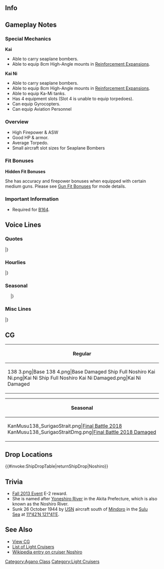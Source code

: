 ==Info==
{{KanmusuInfo|ID=138}}
{{KanmusuInfo|ID=138a}}
{{KanmusuInfo|ID=462}}

==Gameplay Notes==
===Special Mechanics===
'''Kai'''
* Able to carry seaplane bombers.
* Able to equip 8cm High-Angle mounts in [[Reinforcement Expansion]]s.

'''Kai Ni'''
* Able to carry seaplane bombers.
* Able to equip 8cm High-Angle mounts in [[Reinforcement Expansion]]s.
* Able to equip Ka-Mi tanks.
* Has 4 equipment slots (Slot 4 is unable to equip torpedoes).
* Can equip Gyrocopters.
* Can equip Aviation Personnel


===Overview===
* High Firepower & ASW
* Good HP & armor.
* Average Torpedo.
* Small aircraft slot sizes for Seaplane Bombers

===Fit Bonuses===
{{:{{BASEPAGENAME}}/Equipment Bonuses}}
{{clear}}

'''Hidden Fit Bonuses'''

She has accuracy and firepower bonuses when equipped with certain medium guns. Please see [[Gun Fit Bonuses]] for mode details.

===Important Information===
* Required for [[Quests#B164|B164]].

==Voice Lines==
===Quotes===
{{ShipquoteHeader}}
{{ShipquoteKai
|scenario = Introduction
|origin = 阿賀野型軽巡二番艦、能代。着任しました。よろしくどうぞ！
|translation = 2nd ship of the Agano-class light cruisers, Noshiro. Reporting for duty. Pleased to meet you!
|audio = Noshiro-Introduction.ogg
}}
{{ShipquoteKai|scenario = Introduction|kai2 = true
|origin = 改阿賀野型軽巡二番艦、能代。配置に付きました。提督、本日もよろしくおねがいします。
|translation = 2nd ship of the improved Agano-class light cruisers, Noshiro. Reporting for duty. Admiral, I'll be in your care today too.
}}
{{ShipquoteKai
|scenario = Library
|origin = 新鋭阿賀野型軽巡の二番艦、能代です。
能代独自の飛行機運搬軌条がチャームポイントなんです。 
レイテ沖海戦でも、主力の栗田艦隊の一員として頑張りました！
|translation = I'm the 2nd ship of the newly made Agano-class light cruisers, Noshiro.
My charm point is the special seaplane rail. <ref>She carries an 8m catapult like Agano instead of the 6m catapult that Yahagi and Sakawa had.</ref>
Even at the Battle of Leyte Gulf, I did my best as a member of Admiral Kurita's task force.<ref>She was flagship of DesRon2 during the operation which was part of the main striking force.</ref>
|audio = Noshiro-Library.ogg
}}
{{ShipquoteKai
|scenario = Secretary 1
|origin = はい提督！能代をお呼びですか？
|translation = Yes, Admiral! Did you call me?
|audio = Noshiro-Secretary_1.ogg
}}
{{ShipquoteKai|scenario = Secretary 1|kai2 = true
|origin = はい、提督！能代におまかせを！
|translation = Yes, Admiral! Leave it to me!
}}
{{ShipquoteKai
|scenario = Secretary 2
|origin = はい！テキパキと片付けちゃいましょう！
|translation = Yes! Let's tidy up quickly!
|audio = Noshiro-Secretary_2.ogg
}}
{{ShipquoteKai|scenario = Secretary 2|kai2 = true
|origin = 矢矧、悪いわね。先に行くわ。
|translation = Yahagi, sorry about this. I'll be going on ahead.
}}
{{ShipquoteKai
|scenario = Secretary 3
|origin = もぉ～、阿賀野姉ぇ！私の太もも撫でるのやめてって！…あれ？…提督？…失礼致しました！…あ、あれ？あれ？
|translation = Jeez, Agano-nee! Stop stroking my thigh! ...Huh? ...Admiral? ...My apologies! ...H-huh? Huh?<ref>Futomomo (太もも) can mean either thighs or ass.</ref>
|audio = Noshiro-Secretary_3.ogg
}}
{{ShipquoteKai|scenario = Secretary 3|kai2 = true
|origin = もう、阿賀野姉！だから私の足撫でるのやめてって！あれ？提督！？失礼致しました！あ、あれ？うそ。…あぁ、航空甲板ですか？はい、軌条は問題ないです。が！
|translation = Jeez, Agano! I told you to stop stroking my legs! Huh? Admiral!? Excuse me! H-huh? No way... Ah, my rail? Yes, it's all good. Sir!
}}
{{ShipquoteKai
|scenario = Secretary Idle
|origin = あの、能代、提督に忘れられてしまったのでしょうか。阿賀野姉ぇの世話ばっかり気にしてるわけじゃないんだけれど…
|translation = Umm, did you forget about me, Admiral? Taking care of Agano-nee isn't the only thing on my mind...<ref>Her characterisation of being Agano's caretaker is because she towed Agano back to Truk after Agano was torpedoed during an attack on Rabaul.</ref>
|audio = Noshiro-Idle.ogg
}}
{{ShipquoteKai
|scenario = Secretary (Married)
|origin = 提督、もう一息ですよ。頑張って！
|translation = Just a bit more, Admiral. Do your best!
|audio = Noshiro-Wedding_Line.ogg
}}
{{ShipquoteKai
|scenario = Secretary (Married)
|kai = yes
|origin = 提督、あの、阿賀野姉ぇ見なかっ…ああ、提督、お疲れではないですかっ？！顔色が良くないです。ダメです、座って！いまお薬持ってきますね。待ってて下さい。
|translation = Admiral, umm, have you seen Agano-nee... Ah, aren't you tired, Admiral?! You're not looking very well. That's no good, sit down! I'll get some medicine. Please wait.
|audio = Noshiro_Kai_SecWed.ogg
}}
{{ShipquoteKai
|scenario = Wedding
|origin = 提督、お忙しいのにお時間頂いてすみません。実はかねてより申し上げたかったことがあって…皆さん、能代が阿賀野姉の世話係だと思ってるみたいですけれど、能代は…本当は…提督のお世話をしてもいいかなって、思って…本当にっ！？夢のようです！　提督！　能代、ずっと頑張ります！！
|translation = Sorry to bother you when you're so busy, Admiral. Actually, there's been something I've wanted to tell you for the longest time... Everyone, seems to think that I'm only Agano-nee's caretaker but... I'd really... like to take care of you too, Admiral... Really!? This is like a dream come true! Admiral! I'll always do my best!!
|audio = Noshiro-Wedding.ogg
}}
{{ShipquoteKai
|scenario = Player's Score
|origin = 提督に連絡が入っています
|translation = A message has arrived, Admiral.
|audio = Noshiro-Looking_At_Scores.ogg
}}
{{ShipquoteKai
|scenario = Joining the Fleet
|origin = 了解。軽巡能代、出撃します
|translation = Roger. Light cruiser Noshiro is sortieing.
|audio = Noshiro-Joining_A_Fleet.ogg
}}
{{ShipquoteKai
|scenario = Equipment 1
|origin = これは…感謝です！能代、沈むわけにはいきませんねっ！
|translation = I'm... grateful for this! I won't sink!
|audio = Noshiro-Equipment_1.ogg
}}
{{ShipquoteKai|scenario = Equipment 1|kai2 = true
|origin = 嬉しい。強化ですね？いい感じ。
|translation = I'm happy. It's an upgrade, right? It feels good.
}}
{{ShipquoteKai
|scenario = Equipment 2
|origin = 能代を強化ですか…？感謝ですね！
|translation = Am I being upgraded...? My thanks!
|audio = Noshiro-Equipment_2.ogg
}}
{{ShipquoteKai|scenario = Equipment 2|kai2 = true
|origin = この装備、これなら阿賀野型、まだ行けそうです！
|translation = With this equipment, the Agano-class can still perform!
}}
{{ShipquoteKai
|scenario = Equipment 3
|origin = 阿賀野姉ぇもちゃんと大丈夫？
|translation = Is Agano-nee going to be fine too?
|audio = Noshiro-Equipment_3.ogg
}}
{{ShipquoteKai
|scenario = Supply
|origin = 大切な物資、感謝です！
|translation = I'm grateful for these important resources!
|audio = Noshiro-Supply.ogg
}}
{{ShipquoteKai
|scenario = Docking (Minor Damage)
|origin = 能代、少しお休みを頂きます
|translation = I'm going to have a short rest.
|audio = Noshiro-Docking_Minor.ogg
}}
{{ShipquoteKai
|scenario = Docking (Major Damage)
|origin = 提督…能代、お恥ずかしい限りです
|translation = I'm... in an embarrassing state, Admiral.
|audio = Noshiro-Docking_Major.ogg
}}
{{ShipquoteKai
|scenario = Construction
|origin = 提督！建造完了の報告です
|translation = Admiral! There's a report that construction has been completed.
|audio = Noshiro-Construction.ogg
}}
{{ShipquoteKai
|scenario = Returning from Sortie
|origin = 提督。艦隊が帰投しました
|translation = The fleet has returned to port, Admiral.
|audio = Noshiro-Returning_From_Sortie.ogg
}}
{{ShipquoteKai
|scenario = Starting a Sortie
|origin = 第二水雷戦隊旗艦、能代。抜錨します
|translation = 2nd Torpedo Squadron flagship, Noshiro. Setting sail.
|audio = Noshiro-Starting_A_Sortie.ogg
}}
{{ShipquoteKai
|scenario = Battle Start
|origin = 砲雷撃戦始めます。艦隊陣形よろしくね
|translation = Beginning gun and torpedo fire. I'll leave picking the formation to you.
|audio = Noshiro-Battle_Start.ogg
}}
{{ShipquoteKai|scenario = Battle Start|kai2 = true
|origin = 二水戦、突撃します。各艦隊、艦隊陣形確認。よろしくどうぞ。
|translation = DesRon2, attack. All fleets, check your formations. Over and out.
}}
{{ShipquoteKai
|scenario = Attack
|origin = 残念ね、捕捉済みよ。撃て！
|translation = Too bad for you, this is already in our hands. Fire!<ref>As in, victory has already been decided.</ref>
|audio = Noshiro-Attack.ogg
}}
{{ShipquoteKai
|scenario = Night Attack
|origin = 残弾は十分よ。撃ちまくれっ！
|translation = There's still plenty of ammo left. Keep firing!
|audio = Noshiro-Night_Attack.ogg
}}
{{ShipquoteKai|scenario = Night Attack|kai2 = true
|origin = 改装された能代、なめてもらっては困ります。
|translation = You'll be in trouble if you underestimate me after my upgrade.
}}
{{ShipquoteKai
|scenario = Night Battle
|origin = 後始末はこの能代に任せて！
|translation = Leave the mopping up to me!
|audio = Noshiro-Night_Battle.ogg
}}
{{ShipquoteKai|scenario = Night Battle|kai2 = true
|origin = 改阿賀野型の夜戦、この能代がお見せします。
|translation = I'll show you how an upgraded Agano-class night battles.
}}
{{ShipquoteKai
|scenario = MVP
|origin = 今の海戦、能代が一番活躍したのですか？ まぁ、阿賀野型としては当然の…でも、嬉しいですね
|translation = I had the highest achivements in this naval battle? Well, that's natural for an Agano-class... But I'm still happy.
|audio = Noshiro-MVP.ogg
}}
{{ShipquoteKai
|scenario = Minor Damage 1
|origin = ううっ･･･まだ、いけるわよね！
|translation = Uugh... I can still keep going!
|audio = Noshiro-Minor_Damage_1.ogg
}}
{{ShipquoteKai
|scenario = Minor Damage 2
|origin = シブヤン海はこんなもんじゃないわ
|translation = This is nothing compared to the Sibuyan Sea.<ref>Referring to the [https://en.wikipedia.org/wiki/Battle_of_Leyte_Gulf#Battle_of_the_Sibuyan_Sea_.2824_October_1944.29 Battle of the Sibuyan Sea] at the Battle of Leyte Gulf.</ref>
|audio = Noshiro-Minor_Damage_2.ogg
}}
{{ShipquoteKai
|scenario = Major Damage
|origin = く…そうは言っても軽巡だから…で、でも、まだ沈まないわ…まだ撃てるっ！
|translation = Guh... Even if you say that I'm still a light cruiser... B-but, I'm not sunk yet... I can still fight!
|audio = Noshiro-Major_Damage.ogg
}}
{{ShipquoteKai
|scenario = Sunk
|origin = また、能代は沈むのね…。阿賀野姉、今度はゆっくりきてよ…？ね…？
|translation = I'm sinking again... Agano-nee, take your time before you follow this time... alright...?
|audio = Noshiro-Sunk.ogg
}}
|} <references/>

{{clear}}

===Hourlies===
{{ShipquoteHeader | type = hourly}}
{{ShipquoteKai
|scenario = 00:00 
|origin = 深夜0時です。時報の連絡って、これで合ってます？
|translation = It's 12am. Are you fine with me telling the time like this?
|audio = NoshiroKai-Hourly_0000.ogg
}}
{{ShipquoteKai
|scenario = 01:00 
|origin = 深夜1時です。提督の部屋のご趣味って味がありますよね。…あ、そういう意味じゃなくってっ
|translation = It's 1 o'clock at night. Admiral, your taste in offices has a certain style to it huh... Ah, I didn't mean it that way.
|audio = NoshiroKai-Hourly_0100.ogg
}}
{{ShipquoteKai
|scenario = 02:00 
|origin = 深夜2時です。どうせ起きているなら、お部屋の模様替えとか、してみません？
|translation = It's 2 o'clock at night. Since nothing is happening, do you want to redecorate your office?
|audio = NoshiroKai-Hourly_0200.ogg
}}
{{ShipquoteKai
|scenario = 03:00 
|origin = 深夜3時です。眠くならないかって？鍛え方が阿賀野姉とは違います！
|translation = It's 3 o'clock at night. Am I not sleepy? I have more discipline than Agano-nee!
|audio = NoshiroKai-Hourly_0300.ogg
}}
{{ShipquoteKai
|scenario = 04:00 
|origin = 午前4時です。いつ敵が攻めてきても、能代は対応可能です！
|translation = It's 4am. No matter when enemies attack, I'm here to deal with them!
|audio = NoshiroKai-Hourly_0400.ogg
}}
{{ShipquoteKai
|scenario = 05:00 
|origin = 午前5時。私たち、艦娘はどんな時でも……あれ？他の艦娘たちは……おやすみですか？
|translation = 5am. Us ship girls are always ready to... Huh? Are the other ship girls... still asleep?
|audio = NoshiroKai-Hourly_0500.ogg
}}
{{ShipquoteKai
|scenario = 06:00 
|origin = 午前6時、今日はデイリーは終わってます？あっ、さすがは提督です！
|translation = 6am. Are you done with today's dailies? Ah, as expected of you, Admiral!
|audio = NoshiroKai-Hourly_0600.ogg
}}
{{ShipquoteKai
|scenario = 07:00 
|origin = 午前7時ですね。そろそろ朝ご飯にしましょ？阿賀野姉にも作るから、ご一緒に！
|translation = It's 7am. Shall we have breakfast soon? Agano-nee is making something too, so please join us!
|audio = NoshiroKai-Hourly_0700.ogg
}}
{{ShipquoteKai
|scenario = 08:00 
|origin = 午前8時です。提督、今日も一日、頑張りましょう！
|translation = It's 8am. Do your best everyday, Admiral!
|audio = NoshiroKai-Hourly_0800.ogg
}}
{{ShipquoteKai
|scenario = 09:00 
|origin = 午前9時。提督!この朝のワイドショー番組って、結構楽しいですね！
|translation = 9am. Admiral! This morning's wide show program was pretty funny right!<ref>A [https://ja.wikipedia.org/wiki/%E3%83%AF%E3%82%A4%E3%83%89%E3%82%B7%E3%83%A7%E3%83%BC wide show] is a genre of variety shows.</ref>
|audio = NoshiroKai-Hourly_0900.ogg
}}
{{ShipquoteKai|scenario = 09:00|kai2 = true
|origin = 午前９時。提督!この朝のワイドショー番組って、結構楽しい…って！神通さん！？ はい！次ぐ出撃いたします！
|translation = 9am. Admiral! This morning's wide show program was pretty funny ri... Oh! Jintsuu!? Yes! I'll sortie immediately!
}}
{{ShipquoteKai
|scenario = 10:00 
|origin = 午前10時。能代、旗艦として提督にお昼をお作りする材料を調達してきます！
|translation = 10am. As your flagship, I'll go procure some ingredients for making lunch for you Admiral!
|audio = NoshiroKai-Hourly_1000.ogg
}}
{{ShipquoteKai
|scenario = 11:00 
|origin = 午前11時。お昼の材料調達してきました。たまねぎ、じゃがいも、にんじん、と...
|translation = 11am. I've procured all the ingredients for lunch. Onions, potatoes, carrots, and...
|audio = NoshiroKai-Hourly_1100.ogg
}}
{{ShipquoteKai
|scenario = 12:00 
|origin = ちょうどお昼です！さぁ、能代カレーを召し上がれ！阿賀野姉も大好物なんです！
|translation = It's lunchtime! Now, please have some of my curry! It's Agano-nee's favourite food!
|audio = NoshiroKai-Hourly_1200.ogg
}}
{{ShipquoteKai
|scenario = 13:00 
|origin = 午後1時です。…ああ、ばれましたか。能代、ホントはカレーしか作れないんです
|translation = It's 1pm... Ah, the secret is out huh. The truth is, I can't cook anything but curry.
|audio = NoshiroKai-Hourly_1300.ogg
}}
{{ShipquoteKai
|scenario = 14:00 
|origin = 午後2時です。お昼の後かたづけをしてきますね。…ああ、阿賀野姉の後かたづけもしなきゃ…
|translation = It's 2pm. I'll go clean up now... Ah, I'll have to clear up Agano-nee's dishes too...
|audio = NoshiroKai-Hourly_1400.ogg
}}
{{ShipquoteKai
|scenario = 15:00 
|origin = 午後3時です。すみません提督、阿賀野姉との約束がありますので少し外しますね
|translation = It's 3pm. Sorry Admiral, I made a promise with Agano-nee so I'll be stepping out for a bit.
|audio = NoshiroKai-Hourly_1500.ogg
}}
{{ShipquoteKai
|scenario = 16:00 
|origin = 午後4時です。待ち合わせ場所で1時間ほど待っていたのですが...うーん...
|translation = It's 4pm. I was waiting at the meeting spot for an hour but... Yeah...
|audio = NoshiroKai-Hourly_1600.ogg
}}
{{ShipquoteKai
|scenario = 17:00 
|origin = 午後5時です。阿賀野姉は約束を忘れたようです。まぁ、よくあることなんですけど...
|translation = It's 5pm. Looks like Agano-nee has forgotten the promise. Well, it happens all the time, but...
|audio = NoshiroKai-Hourly_1700.ogg
}}
{{ShipquoteKai
|scenario = 18:00 
|origin = 午後6時です。阿賀野姉、平謝りの後、夕食のお誘いがありました。仕方ないですねぇ
|translation = It's 6pm. After she apologised, Agano-nee invited me for dinner. It can't be helped.
|audio = NoshiroKai-Hourly_1800.ogg
}}
{{ShipquoteKai
|scenario = 19:00 
|origin = 午後7時です。私は行って参りますが、夕食のカレーをご用意して起きましょう
|translation = It's 7pm. I'll be going soon, but I'll prepare curry for your dinner before I do.
|audio = NoshiroKai-Hourly_1900.ogg
}}
{{ShipquoteKai
|scenario = 20:00 
|origin = 午後8時です、それではまた！
|translation = It's 8pm. Well then, see you later!
|audio = NoshiroKai-Hourly_2000.ogg
}}
{{ShipquoteKai
|scenario = 21:00 
|origin = 午後9時です。戻りました。姉妹での夕食も、たまには良い物ですね
|translation = It's 9pm. I'm back. It's nice to have dinner with my sister once in a while.
|audio = NoshiroKai-Hourly_2100.ogg
}}
{{ShipquoteKai
|scenario = 22:00 
|origin = 午後10時です。提督、今夜も夜戦ですか？あまり徹夜続きは体に良くありません
|translation = It's 10pm. Are we having a night battle tonight, Admiral? Staying up all night too much isn't good for your health.
|audio = NoshiroKai-Hourly_2200.ogg
}}
{{ShipquoteKai
|scenario = 23:00 
|origin = 午後11時。本日は早めにお休みを取られることを能代、意見具申致します
|translation = 11pm. I suggest that you should go rest early today.
|audio = NoshiroKai-Hourly_2300.ogg
}}
|} <references/>

{{clear}}

===Seasonal===
{{SeasonalHeaderOld}}
{{SeasonalQuote
|scenario = [[Seasonal/Christmas_2015|Christmas 2015]]
|origin = クリスマス…ですか。能代、なれない行事ではありますが…すこし楽しいですね！あぁ、提督。この鶏肉料理おいしいです！
|translation =	Christmas? It’s not an event I’m familiar with but… I’m a bit excited! Ah, this poultry dish is delicious, Admiral!
|audio = Noshiro_Christmas_2015_Sec1.ogg
|notes = Secretary 1
}}
{{SeasonalQuote
|scenario = [[Seasonal/Christmas_Eve_2015|Christmas Eve 2017]]
|origin = 阿賀野姉、こたつでゴロゴロしてたらだめだから！太っちゃうから！ほら、立って立って、演習でを行ってきたら。
|translation =	Don’t just laze around under the kotatsu, Agano-nee! You’ll gain weight! Come on, get up, go on some exercises.
|audio = Noshiro_Late_Autumn_2017_Sec1.mp3
|notes = Secretary 2
}}
{{SeasonalQuote
|scenario = [[Seasonal/End_of_Year_2015|End of Year 2015]]
|origin = はぁ…提督の机も綺麗にしなきゃ。倉庫も整理したいし。あぁ、阿賀野ねえ。「何しているの」って、もちろん大掃除です。大掃除！
|translation =	*sigh*… I need to clean up the Admiral’s desk. Organise the warehouse too. Ah, Agano-nee. “What am I doing”? Obviously I’m spring cleaning. Spring cleaning!
|audio = Noshiro_Year_End_2015_Sec1.ogg
|notes = 
}}
{{SeasonalQuote
|scenario = [[Seasonal/New_Year_2016|New Year 2016]]
|origin = 提督、新年あけましておめでとうございます。本年も、阿賀野型、どうぞ宜しくお願い致します。能代もがんばります！
|translation =	Happy New Year, Admiral. Please look after the Agano-class this year too. I’ll work hard!
|audio = Noshiro_New_Years_Day_2016.ogg
|notes = 
}}
{{SeasonalQuote
|scenario = [[Seasonal/Setsubun_2016|Setsubun 2016]]
|origin = はい、阿賀野姉ぇ。この豆を投げるんです。鬼は～外！…こんな風に。あぁ、そっちは！…あ、あぁー。あ、あのー、矢矧。あのね…
|translation =	Yes, Agano-nee. You just throw these beans. Demon begone! …Just like this. Ah, that’s! …A-ahhh. Uh-ummm, Yahagi. You see…
|audio = Noshiro_Setsubun_2016_Sec1.ogg
|notes = 
}}
{{SeasonalQuote
|scenario = [[Seasonal/Valentine%27s_Day_2016|Valentine’s Day 2016]]
|origin = 阿賀野姉の分は...けれてよし！提督の分は、うふふ～小さいけれど頑張っちゃだ♪よ～し、しかり渡すわ！練習しよど！
|translation =	Agano-nee’s portion is… all done! Admiral’s is… ufufu~… it’s a little small but I did my best♪ Alriiight, I’ll hand it over properly! I need to keep practicing!
|audio = Noshiro_Valentine_Sec1.ogg
|notes = 
}}
{{SeasonalQuote
|scenario = [[Seasonal/White_Day_2016|White Day 2016]]
|origin = 提督からチョコのお返しをいただいてしまった。どうしよう…食べるのもったいないし…食べないと悪くなっちゃうし…うぅ～ん…
|translation =	I’ve received your return gift, Admiral. What do I do… It’ll be a waste to eat them… But if I don’t they’ll go bad… Urggh…
|audio = Noshiro_White_Day_2016.ogg
|notes = 
}}
{{SeasonalQuote
|scenario = [[Seasonal/Coming_of_Spring_2016|Spring 2016]]
|origin = 提督、春ですね。えぇ、お花見ですか？いいですね。能代、お弁当を用意しますね。
|translation =	It’s spring, Admiral. Eh, cherry blossom viewing? Sounds good. I’ll go make a lunch box.
|audio = Noshiro_Spring_2016_Sec1.mp3
|notes = 
}}
{{SeasonalQuote
|scenario = [[Seasonal/Third_Anniversary|3rd Anniversary]]
|origin = 提督、おめでとうございます。この春、三周年となります。能代、そして私達阿賀野型、これからも頑張ります！
|translation =	Congratulations, Commander. This spring has brought the 3rd Anniversary. The Agano-class and I will keep working hard!
|audio = Noshiro_3rd_Anniversary_Sec1.mp3
|notes = 
}}
{{SeasonalQuote
|scenario = [[Seasonal/Rainy_Season_2016|Rainy Season 2016]]
|origin = 紫陽花の花、綺麗。提督はこの季節、お好きですか？能代は、少し心が穏やかになるような気がして、好きです。
|translation =	The hydrangeas are beautiful. Do you like this season, Admiral? I like how it calms my heart a bit.
|audio = Noshiro_Rainy_Season_2016_Sec1.mp3
|notes = 
}}
{{SeasonalQuote
|scenario = [[Seasonal/Autumn_2016|Autumn 2016]]
|origin = 阿賀野姉、食欲の秋満喫しすぎると、制服着れなくなっちゃうから！えぇ、そうしたら浴衣着るから良いって？ダメだから！！
|translation =	If you indulge in the autumn appetite too much you won’t fit into your uniform anymore, Agano-nee! Eh, then you’ll just wear a yukakta? You can’t do that!!
|audio = Noshiro_Autumn_2016_Sec1.mp3
|notes = 
}}
{{SeasonalQuote
|scenario = [[Seasonal/Saury_2016|Saury Festival 2016]]
|origin = 秋刀魚漁支援任務ですね！能代、了解いたしました！探照灯、熟練見張員っと……あと魚群探知機は…これでいいかしら。
|translation =	A saury fishing support mission! Roger that! A searchlight, skilled spotters and… I think this will do… for a fishfinder.
|audio = Noshiro_Sec1_Saury_2016.mp3
|notes = 
}}
{{SeasonalQuote
|scenario = [[Seasonal/Fourth_Anniversary|4th Anniversary]]
|origin = 提督、おめでとうございます。この春、四周年となります。能代、そして私達阿賀野型、これからも頑張ります！……阿賀野ねえのお世話もがんばりますっ！
|translation =	Congratulations, Admiral. It’s the 4th Anniversary this spring. I, and the rest of the Agano-class, will continue to work hard! ……I’ll also do my best to take care of Agano-nee! 
|audio = Noshiro_4th_Anniversary_Sec1_2017.mp3
|notes = 
}}
{{SeasonalQuote
|scenario = [[Seasonal/Early_Summer_2017|Early Summer 2017]]
|origin = えぇ、阿賀野姉、新しい水着買いに行くの？去年ので良くない？贅沢はだめです！そもそも、私達には提督のために…
|translation =	Eh, you’re going to buy a new swimsuit, Agano-nee? Isn’t last year’s fine? Don’t indulge yourself! In the first place, we’re here for the Admiral’s sake…
|audio = Noshiro_Sec1_Summer_2017.mp3
|notes = 
}}
{{SeasonalQuote
|scenario = [[Seasonal/Coming_of_Spring_2018|Coming of Spring 2018]]
|origin = えぇ、何？またやるの…この祭。瑞雲、たしかにいい機体だけど…矢矧…えぇ？…えぇ！？
|translation =	Eh, what? We’re having… this festival again. The Zuiun is a good machine but… Yahagi… eh? … Eeeeh!?
|audio = Noshiro_Spring_2018_Sec1.mp3
|notes = Zuiun Festival line
}}
 
{{SeasonalQuote
|scenario = [[Seasonal/Fifth_Anniversary|5th Anniversary]]
|origin = 提督、おめでとうございます。艦隊、五周年となります。能代、そして私たち阿賀野型、これからもご主導ください。
|translation =	Congratulations, Admiral. The fleet’s 5th Anniversary is here. Please continue to lead me, and the rest of the Agano-class.
|audio = Noshiro_5th_Anniversary_Sec1.mp3
|notes = 
}}
{{SeasonalQuote
|scenario = [[Seasonal/Setsubun_2019|Setsubun 2019]]
|origin = これは阿賀野姉のためなんです。阿賀野姉の。
|translation =	This is for your sake, Agano-nee. All for you.
|audio = Noshiro_Setsubun_2019_Sec2.mp3
|notes = Secretary 2
}}
{{SeasonalQuote
|scenario = [[Seasonal/Valentine%27s_Day_2019|Valentine's Day 2019]]
|origin = これをどうぞ！…なにか違う…ん…能代の気持ちです！…ん、どうしよう…
|translation =	Please take this! ...Something is off... Hmm... These are my feelings! ...Hmmm, what do I say...
|audio = Noshiro_Valentines_2019_Sec2.mp3
|notes = Secretary 2
}}
{{SeasonalQuote
|scenario = [[Seasonal/Sixth_Anniversary|6th Anniversary]]
|origin = 提督、おめでとうございます。艦隊、六周年となります。能代、そして私達阿賀野型、これからもがんばります。
|translation =	Admiral, congratulations. The fleet has reached it's 6th Anniversary. I, and the rest of the Agano-class, will keep working hard.
|audio = Noshirio_6th_Anniversary_Sec3.mp3
|notes = Secretary 3
}}
{{SeasonalQuote
|scenario = [[Seasonal/Seventh_Anniversary|7th Anniversary]]
|origin = 提督、おめでとうございます。この春七周年となります。能代、そして私たち阿賀野型、何卒よろしくご指導ください。
|translation =	Admiral, congratulations. This spring is the 7th Anniversary. Please continue to provide guidance to me and the rest of the Agano-class.
|audio = Noshiro_7th_Anniversary_Secretary_2.mp3
|notes = Secretary 2
}}
{{SeasonalQuote
|scenario = [[Seasonal/Eighth_Anniversary|8th Anniversary]]
|origin = 提督、おめでとうございます。ついに八周年となりました。能代、そして私達阿賀野型、改めて感謝申し上げます。
|translation =	Admiral, congratulations. The 8th Anniversary is here. Allow me, and the rest of the Agano-class, to express our gratitude again.
|audio = Noshiro_8th Anniversary_Secretary_1.mp3
|notes = 
}}
|}<references/>

{{clear}}

===Misc Lines===
{{SeasonalHeaderOld}}
{{SeasonalQuote
|scenario = [[Seasonal/Final_Battle|Eve of the Final Battle 2018]]
|origin = 第一遊撃部隊、第一部隊…ふぅ、第二水雷戦隊、出撃準備、始めてください。
|translation =	1st Striking Force, 1st Section… *sigh* 2nd Torpedo Squadron; please begin preparations for sortie.
|audio = Noshiro_Kantai_Kessen_2018_Sec2.mp3
|notes = Secretary 2
}}
{{SeasonalQuote
|scenario = [[Seasonal/Final_Battle|Final Battle 2018]]
|origin = さあ、行きましょうか？矢矧、あとはお願いね。
|translation =	Now, shall we get going? I’m leaving the rest to you, Yahagi.
|audio = Noshiro_Kantai_Kessen_2018_Sec2b.mp3
|notes = Secretary 2
}}
{{SeasonalQuote
|scenario = [[Seasonal/Final_Battle|Final Battle 2018]]
|origin = いよいよ決戦。ここからは戻る所はありません！進むのみ！みんなさん、前へ！参りましょう！
|translation =	It’s finally the final battle. There’s no turning back! Keep moving forward! Forwards, everyone! Let’s go!
|audio = Noshiro_Kantai_Kessen_2018_JoinFleet.mp3
|notes = Joining the Fleet
}}
{{SeasonalQuote
|scenario = [[Winter_2018_Event|Final Battle 2018]]
|origin = 二水戦、突撃します。各艦隊、艦隊陣形確認。よろしくどぞ。
|translation =	DesRon2 is attacking. All fleets, check your formation. Please and thanks.
|audio = Noshiro_FriendFleet.mp3
|notes = Friend Fleet line
}}
{{SeasonalQuote
|scenario = [[Winter_2018_Event|Final Battle 2018]]
|origin = 矢矧、われはね、先に行くわ。
|translation =	We’re going on ahead, Yahagi.
|audio = Noshiro_FriendFleet2.mp3
|notes = Friend Fleet line
}}
{{SeasonalQuote
|scenario = [[Spring 2019 Event]]
|origin = 各艦隊、艦隊陣形確認。よろしくどうぞ。
|translation = All fleets, please check your formations.
|audio = Ship_Voice_Noshiro_Kai_Spring_2019_Event_Friend_Fleet_1.mp3
|notes = Friend Fleet Line
}}
{{SeasonalQuote
|scenario = [[Spring_2021_Event#Friend_Fleet_Voice_Lines|Spring 2021 Event]]
|origin = 二水戦、突撃します。 
|translation =	DesRon2, attack. 
|audio = Ship_Voice_Noshiro_Kai_Ni_Spring_2021_Event_Friend_Fleet_1.mp3
|notes = Kai Ni Friend Fleet 1
}}
|}<references/>

{{clear}}

==CG==
{| class="mw-collapsible mw-collapsed wikitable" style="width: 100%;"
!Regular
|-
|<gallery>
138 3.png|Base
138 4.png|Base Damaged
Ship Full Noshiro Kai Ni.png|Kai Ni
Ship Full Noshiro Kai Ni Damaged.png|Kai Ni Damaged
</gallery>
|}

{| class="mw-collapsible mw-collapsed wikitable" style="width: 100%;"
!Seasonal
|-
|<gallery>
KanMusu138_SurigaoStrait.png|[[Seasonal/Final_Battle|Final Battle 2018]]
KanMusu138_SurigaoStraitDmg.png|[[Seasonal/Final_Battle|Final Battle 2018 Damaged]]
</gallery>
|}

== Drop Locations ==
{{#invoke:ShipDropTable|returnShipDrop|Noshiro}}

==Trivia==
*[[Fall 2013 Event]] E-2 reward.
*She is named after [https://en.wikipedia.org/wiki/Yoneshiro_River Yoneshiro River] in the Akita Prefecture, which is also known as the Noshiro River.
*Sunk 26 October 1944 by [http://en.wikipedia.org/wiki/USN USN] aircraft south of [http://en.wikipedia.org/wiki/Mindoro Mindoro] in the [http://en.wikipedia.org/wiki/Sulu_Sea Sulu Sea] at [http://tools.wmflabs.org/geohack/geohack.php?pagename=Japanese_cruiser_Noshiro&params=11_42_N_121_41_E_ 11°42′N 121°41′E].

==See Also==
*[[{{PAGENAME}}/Gallery|View {{PAGENAME}} CG]]
*[[EliteCL|List of Light Cruisers]]
*[[wikipedia:Japanese_cruiser_Noshiro|Wikipedia entry on cruiser Noshiro]]

{{shiplist}}
[[Category:Agano Class]]
[[Category:Light Cruisers]]